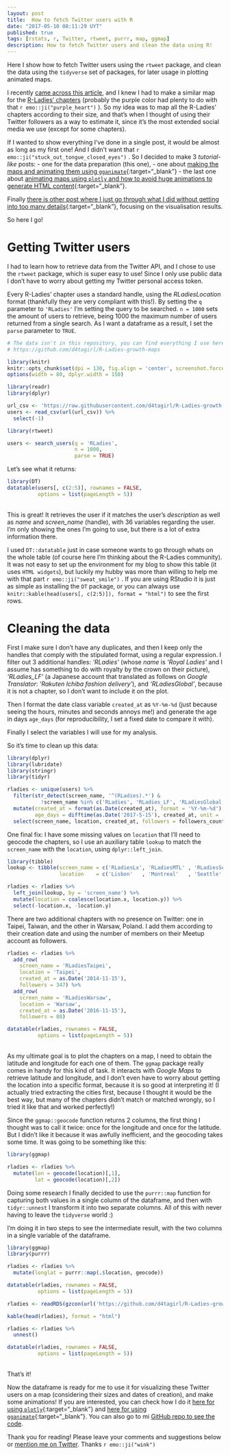 ```yaml
---
layout: post
title:  How to fetch Twitter users with R
date: "2017-05-10 08:11:29 UYT"
published: true
tags: [rstats, r, Twitter, rtweet, purrr, map, ggmap]
description: How to fetch Twitter users and clean the data using R!
---
```

Here I show how to fetch Twitter users using the `rtweet` package, and clean the data using the `tidyverse` set of packages, for later usage in plotting animated maps.  

<!--more-->

I recently [came across this article](http://spatial.ly/2017/03/mapping-5000-years-of-city-growth/), and I knew I had to make a similar map for the [R-Ladies' chapters](http://rladies.org/) (probably the purple color had plenty to do with that `r emo::ji("purple_heart")` ). So my idea was to map all the R-Ladies' chapters according to their size, and that's when I thought of using their Twitter followers as a way to estimate it, since it's the most extended social media we use (except for some chapters).  

If I wanted to show everything I've done in a single post, it would be almost as long as my first one! And I didn't want that `r emo::ji("stuck_out_tongue_closed_eyes")` . So I decided to make 3 _tutorial-like_ posts: 
- one for the data preparation (this one), 
- one about [making the maps and animating them using `gganimate`]({% post_url 2017-04-24-how-to-plot-animated-maps-with-gganimate %}){:target="_blank"} 
- the last one about [animating maps using `plotly` and how to avoid huge animations to generate HTML content]({% post_url 2017-04-26-how-to-deal-with-ggplotly-huge-maps %}){:target="_blank"}. 

Finally [there is other post where I just go through what I did without getting into too many details]({% post_url 2017-05-10-visualizing-r-ladies-growth %}){:target="_blank"}, focusing on the visualisation results. 

So here I go!

# Getting Twitter users

I had to learn how to retrieve data from the Twitter API, and I chose to use the `rtweet` package, which is super easy to use! Since I only use public data I don't have to worry about getting my Twitter personal access token. 

Every R-Ladies' chapter uses a standard handle, using the *RLadiesLocation* format (thankfully they are very compliant with this!). By setting the `q` parameter to `'RLadies'` I'm setting the query to be searched. `n = 1000` sets the amount of users to retrieve, being 1000 the maximum number of users returned from a single search. As I want a dataframe as a result, I set the `parse` parameter to `TRUE`.

```r
# The data isn't in this repository, you can find everything I use here:
# https://github.com/d4tagirl/R-Ladies-growth-maps

library(knitr)
knitr::opts_chunk$set(dpi = 130, fig.align = 'center', screenshot.force = FALSE, fig.cap = "")
options(width = 80, dplyr.width = 150)

library(readr)
library(dplyr)

url_csv <- 'https://raw.githubusercontent.com/d4tagirl/R-Ladies-growth-maps/master/users.csv'
users <- read_csv(url(url_csv)) %>% 
  select(-1)

```

```r
library(rtweet)

users <- search_users(q = 'RLadies',
                      n = 1000,
                      parse = TRUE)
```

Let's see what it returns:

```r
library(DT)
datatable(users[, c(2:5)], rownames = FALSE,
          options = list(pageLength = 5))
```

<br/>
This is great! It retrieves the user if it matches the user's _description_ as well as _name_ and _screen\_name_ (handle), with 36 variables regarding the user. I'm only showing the ones I'm going to use, but there is a lot of extra information there.

I used `DT::datatable` just in case someone wants to go through whats on the whole table (of course here I'm thinking about the R-Ladies community). It was not easy to set up the environment for my blog to show this table (it uses `HTML widgets`), but luckily my hubby was more than willing to help me with that part `r emo::ji("sweat_smile")` . If you are using RStudio it is just as simple as installing the `DT` package, or you can always use `knitr::kable(head(users[, c(2:5)]), format = "html")` to see the first rows.

# Cleaning the data

First I make sure I don't have any duplicates, and then I keep only the handles that comply with the stipulated format, using a regular expression. I filter out 3 additional handles: _'RLadies'_ (whose _name_ is _'Royal Ladies'_ and I assume has something to do with royalty by the crown on their picture), _'RLadies\_LF'_ (a Japanese account that translated as follows on _Google Translator_: _'Rakuten Ichiba fashion delivery'_), and _'RLadiesGlobal'_, because it is not a chapter, so I don't want to include it on the plot. 

Then I format the date class variable `created_at` as `%Y-%m-%d` (just because seeing the hours, minutes and seconds annoys me!) and generate the age in days `age_days` (for reproducibility, I set a fixed date to compare it with).

Finally I select the variables I will use for my analysis.

So it's time to clean up this data:

```r
library(dplyr)
library(lubridate)
library(stringr)
library(tidyr)

rladies <- unique(users) %>%
  filter(str_detect(screen_name, '^(RLadies).*') & 
           !screen_name %in% c('RLadies', 'RLadies_LF', 'RLadiesGlobal')) %>% 
  mutate(created_at = format(as.Date(created_at), format = '%Y-%m-%d'),
         age_days = difftime(as.Date('2017-5-15'), created_at, unit = 'days')) %>%
  select(screen_name, location, created_at, followers = followers_count, age_days)
```

One final fix: I have some missing values on `location` that I'll need to geocode the chapters, so I use an auxiliary table `lookup` to match the `screen_name` with the `location`, using `dplyr::left_join`. 

```r
library(tibble)
lookup <- tibble(screen_name = c('RLadiesLx', 'RLadiesMTL' , 'RLadiesSeattle'), 
                 location    = c('Lisbon'   , 'Montreal'   , 'Seattle'      ))

rladies <- rladies %>%
  left_join(lookup, by = 'screen_name') %>%
  mutate(location = coalesce(location.x, location.y)) %>%
  select(-location.x, -location.y)
```

There are two additional chapters with no presence on Twitter: one in Taipei, Taiwan, and the other in Warsaw, Poland. I add them according to their creation date and using the number of members on their Meetup account as followers.

```r

rladies <- rladies %>% 
  add_row(      
    screen_name = 'RLadiesTaipei',
    location = 'Taipei',
    created_at = as.Date('2014-11-15'),
    followers = 347) %>% 
  add_row(      
    screen_name = 'RLadiesWarsaw',
    location = 'Warsaw',
    created_at = as.Date('2016-11-15'),
    followers = 80)

datatable(rladies, rownames = FALSE,
          options = list(pageLength = 5))
```

<br />
As my ultimate goal is to plot the chapters on a map, I need to obtain the latitude and longitude for each one of them. The `ggmap` package really comes in handy for this kind of task. It interacts with _Google Maps_ to retrieve latitude and longitude, and I don't even have to worry about getting the location into a specific format, because it is so good at interpreting it! (I actually tried extracting the cities first, because I thought it would be the best way, but many of the chapters didn't match or matched wrongly, so I tried it like that and worked perfectly!)

Since the `ggmap::geocode` function returns 2 columns, the first thing I thought was to call it twice: once for the longitude and once for the latitude. But I didn't like it because it was awfully inefficient, and the geocoding takes some time. It was going to be something like this:

```r
library(ggmap)

rladies <- rladies %>% 
  mutate(lon = geocode(location)[,1],
         lat = geocode(location)[,2])
```

Doing some research I finally decided to use the `purrr::map` function for capturing both values in a single column of the dataframe, and then with `tidyr::unnest` I transform it into two separate columns. All of this with never having to leave the `tidyverse` world :)

I'm doing it in two steps to see the intermediate result, with the two columns in a single variable of the dataframe.

```r

library(ggmap)
library(purrr)

rladies <- rladies %>% 
  mutate(longlat = purrr::map(.$location, geocode)) 

datatable(rladies, rownames = FALSE,
          options = list(pageLength = 5))   
```

```r

rladies <- readRDS(gzcon(url('https://github.com/d4tagirl/R-Ladies-growth-maps/raw/master/rladies_longlat.rds')))

kable(head(rladies), format = "html")
```

```r
rladies <- rladies %>% 
  unnest() 

datatable(rladies, rownames = FALSE,
          options = list(pageLength = 5))        
```

<br />
That's it!

Now the dataframe is ready for me to use it for visualizing these Twitter users on a map (considering their sizes and dates of creation), and make some animations! If you are interested, you can check how I do it [here for using `plotly`]({% post_url 2017-04-26-how-to-deal-with-ggplotly-huge-maps %}){:target="_blank"} and [here for using `gganimate`]({% post_url 2017-04-24-how-to-plot-animated-maps-with-gganimate %}){:target="_blank"}. You can also go to mi [GitHub repo to see the code](https://github.com/d4tagirl/R-Ladies-growth-maps).

Thank you for reading! Please leave your comments and suggestions below or [mention me on Twitter](https://twitter.com/intent/tweet?user_id=114258616). Thanks `r emo::ji("wink")`
